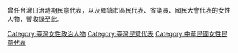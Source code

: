 曾任台灣日治時期民意代表，以及鄉鎮市區民代表、省議員、國民大會代表的女性人物，暫收錄至此。

[[Category:臺灣女性政治人物|Category:臺灣女性政治人物]]
[[Category:臺灣民意代表|Category:臺灣民意代表]]
[[Category:中華民國女性民意代表|Category:中華民國女性民意代表]]